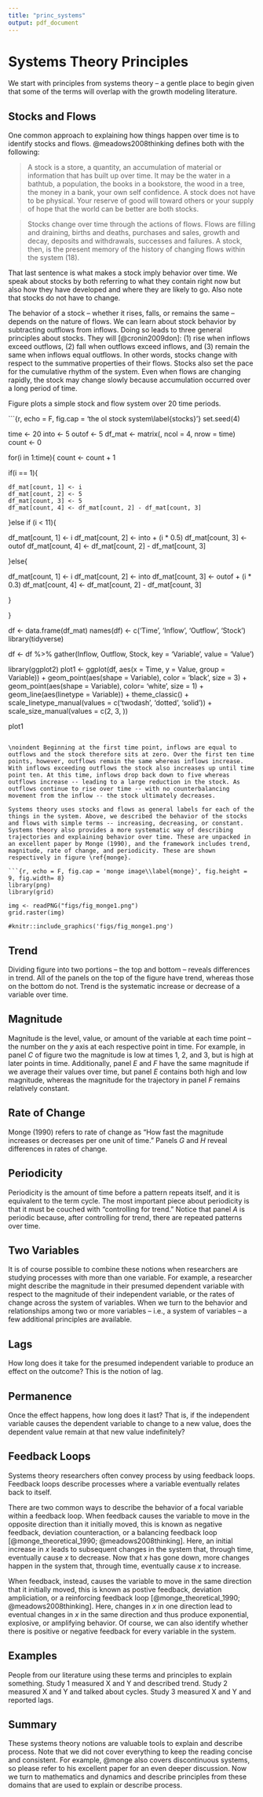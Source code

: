 ```yaml
---
title: "princ_systems"
output: pdf_document
---
```


# Systems Theory Principles

We start with principles from systems theory -- a gentle place to begin given that some of the terms will overlap with the growth modeling literature.

## Stocks and Flows

One common approach to explaining how things happen over time is to identify stocks and flows. @meadows2008thinking defines both with the following:

> A stock is a store, a quantity, an accumulation of material or information that has built up over time. It may be the water in a bathtub, a population, the books in a bookstore, the wood in a tree, the money in a bank, your own self confidence. A stock does not have to be physical. Your reserve of good will toward others or your supply of hope that the world can be better are both stocks. 

> Stocks change over time through the actions of flows. Flows are filling and draining, births and deaths, purchases and sales, growth and decay, deposits and withdrawals, successes and failures. A stock, then, is the present memory of the history of changing flows within the system (18).

\noindent That last sentence is what makes a stock imply behavior over time. We speak about stocks by both referring to what they contain right now but also how they have developed and where they are likely to go. Also note that stocks do not have to change.

The behavior of a stock -- whether it rises, falls, or remains the same -- depends on the nature of flows. We can learn about stock behavior by subtracting outflows from inflows. Doing so leads to three general principles about stocks. They will [@cronin2009don]: (1) rise when inflows exceed outflows, (2) fall when outflows exceed inflows, and (3) remain the same when inflows equal outflows. In other words, stocks change with respect to the summative properties of their flows. Stocks also set the pace for the cumulative rhythm of the system. Even when flows are changing rapidly, the stock may change slowly because accumulation occurred over a long period of time. 

Figure \ref{stocks} plots a simple stock and flow system over 20 time periods. 

\begin{center}

---------------

Insert Figure \ref{stocks} Here

---------------

\end{center}


```{r, echo = F, fig.cap = 'the ol stock system\\label{stocks}'}
set.seed(4)

time <- 20
into <- 5
outof <- 5
df_mat <- matrix(, ncol = 4, nrow = time)
count <- 0

for(i in 1:time){
  count <- count + 1
  
  if(i == 1){
    
    df_mat[count, 1] <- i
    df_mat[count, 2] <- 5
    df_mat[count, 3] <- 5
    df_mat[count, 4] <- df_mat[count, 2] - df_mat[count, 3]
  }else if (i < 11){
    
  df_mat[count, 1] <- i
  df_mat[count, 2] <- into + (i * 0.5)
  df_mat[count, 3] <- outof
  df_mat[count, 4] <- df_mat[count, 2] - df_mat[count, 3]

        
  }else{
    
  df_mat[count, 1] <- i
  df_mat[count, 2] <- into
  df_mat[count, 3] <- outof + (i * 0.3)
  df_mat[count, 4] <- df_mat[count, 2] - df_mat[count, 3]
    
  }

  
}

df <- data.frame(df_mat)
names(df) <- c('Time', 'Inflow', 'Outflow', 'Stock')
library(tidyverse)

df <- df %>%
  gather(Inflow, Outflow, Stock, key = 'Variable', value = 'Value')

library(ggplot2)
plot1 <- ggplot(df, aes(x = Time, y = Value, group = Variable)) + 
  geom_point(aes(shape = Variable), color = 'black', size = 3) +
  geom_point(aes(shape = Variable), color= 'white', size = 1) + 
  geom_line(aes(linetype = Variable)) + 
  theme_classic() + 
  scale_linetype_manual(values = c('twodash', 'dotted', 'solid')) + 
  scale_size_manual(values = c(2, 3, ))


plot1

```

\noindent Beginning at the first time point, inflows are equal to outflows and the stock therefore sits at zero. Over the first ten time points, however, outflows remain the same whereas inflows increase. With inflows exceeding outflows the stock also increases up until time point ten. At this time, inflows drop back down to five whereas outflows increase -- leading to a large reduction in the stock. As outflows continue to rise over time -- with no counterbalancing movement from the inflow -- the stock ultimately decreases. 

Systems theory uses stocks and flows as general labels for each of the things in the system. Above, we described the behavior of the stocks and flows with simple terms -- increasing, decreasing, or constant. Systems theory also provides a more systematic way of describing trajectories and explaining behavior over time. These are unpacked in an excellent paper by Monge (1990), and the framework includes trend, magnitude, rate of change, and periodicity. These are shown respectively in figure \ref{monge}. 

```{r, echo = F, fig.cap = 'monge image\\label{monge}', fig.height = 9, fig.width= 8}
library(png)
library(grid)

img <- readPNG("figs/fig_monge1.png")
grid.raster(img)

#knitr::include_graphics('figs/fig_monge1.png')

```

\begin{center}

---------------

Insert Figure \ref{monge} Here

---------------

\end{center}


## Trend

Dividing figure \ref{monge} into two portions -- the top and bottom -- reveals differences in trend. All of the panels on the top of the figure have trend, whereas those on the bottom do not. Trend is the systematic increase or decrease of a variable over time. 

## Magnitude

Magnitude is the level, value, or amount of the variable at each time point -- the number on the $y$ axis at each respective point in time. For example, in panel *C* of figure two the magnitude is low at times 1, 2, and 3, but is high at later points in time. Additionally, panel *E* and *F* have the same magnitude if we average their values over time, but panel *E* contains both high and low magnitude, whereas the magnitude for the trajectory in panel *F* remains relatively constant.

## Rate of Change

Monge (1990) refers to rate of change as "How fast the magnitude increases or decreases per one unit of time." Panels *G* and *H* reveal differences in rates of change. 

## Periodicity

Periodicity is the amount of time before a pattern repeats itself, and it is equivalent to the term cycle. The most important piece about periodicity is that it must be couched with "controlling for trend." Notice that panel *A* is periodic because, after controlling for trend, there are repeated patterns over time.

## Two Variables

It is of course possible to combine these notions when researchers are studying processes with more than one variable. For example, a researcher might describe the magnitude in their presumed dependent variable with respect to the magnitude of their independent variable, or the rates of change across the system of variables. When we turn to the behavior and relationships among two or more variables -- i.e., a system of variables -- a few additional principles are available. 

## Lags

How long does it take for the presumed independent variable to produce an effect on the outcome? This is the notion of lag.

## Permanence

Once the effect happens, how long does it last? That is, if the independent variable causes the dependent variable to change to a new value, does the dependent value remain at that new value indefinitely?

## Feedback Loops

Systems theory researchers often convey process by using feedback loops. Feedback loops describe processes where a variable eventually relates back to itself.

There are two common ways to describe the behavior of a focal variable within a feedback loop. When feedback causes the variable to move in the opposite direction than it initially moved, this is known as negative feedback, deviation counteraction, or a balancing feedback loop [@monge_theoretical_1990; @meadows2008thinking]. Here, an initial increase in $x$ leads to subsequent changes in the system that, through time, eventually cause $x$ to decrease. Now that $x$ has gone down, more changes happen in the system that, through time, eventually cause $x$ to increase. 

When feedback, instead, causes the variable to move in the same direction that it initially moved, this is known as postive feedback, deviation ampliciation, or a reinforcing feedback loop [@monge_theoretical_1990; @meadows2008thinking]. Here, changes in $x$ in one direction lead to eventual changes in $x$ in the same direction and thus produce exponential, explosive, or amplifying behavior. Of course, we can also identify whether there is positive or negative feedback for every variable in the system.

## Examples

People from our literature using these terms and principles to explain something. Study 1 measured X and Y and described trend. Study 2 measured X and Y and talked about cycles. Study 3 measured X and Y and reported lags. 

## Summary

These systems theory notions are valuable tools to explain and describe process. Note that we did not cover everything to keep the reading concise and consistent. For example, @monge also covers discontinuous systems, so please refer to his excellent paper for an even deeper discussion. Now we turn to mathematics and dynamics and describe principles from these domains that are used to explain or describe process.

